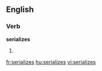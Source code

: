 
==English==

===Verb===
'''serializes'''

# {{third-person singular of|serialize}}

[[fr:serializes]]
[[hu:serializes]]
[[vi:serializes]]